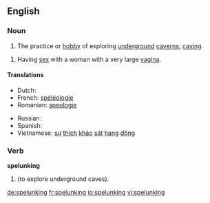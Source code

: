 ==English==

===Noun===
{{wikipedia}}
{{en-noun|-}}

# The practice or [[hobby]] of exploring [[underground]] [[caverns]]; [[caving]].

# {{vulgar}} Having [[sex]] with a woman with a very large [[vagina]].

====Translations====
{{trans-top|exploring underground caverns}}
* Dutch: {{t-|nl|speleologie|f}}
* French: [[spéléologie]] {{f}}
* Romanian: [[speologie]] {{f}}
{{trans-mid}}
* Russian: {{t|ru|спелеология|f|tr=sp'el'eológija}}
* Spanish: {{t|es|espeleología|f}}
* Vietnamese: [[sự]] [[thích]] [[khảo]] [[sát]] [[hang#Vietnamese|hang]] [[động]]
{{trans-bottom}}

===Verb===
'''spelunking'''

# {{present participle of|spelunk}} (to explore underground caves).

[[de:spelunking]]
[[fr:spelunking]]
[[io:spelunking]]
[[vi:spelunking]]